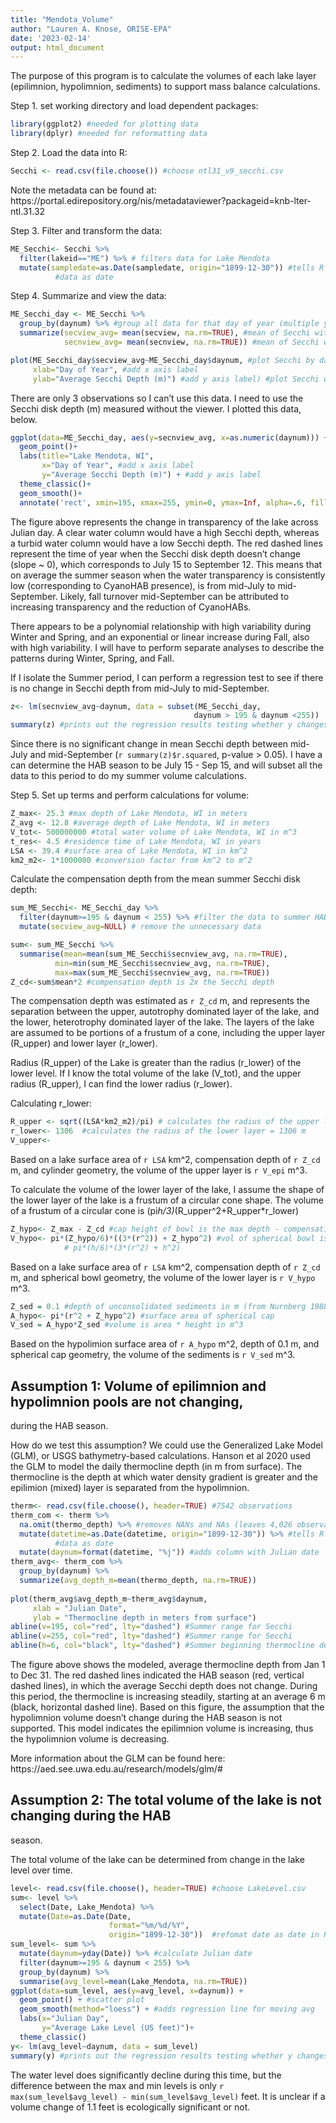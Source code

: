 ```yaml
---
title: "Mendota_Volume"
author: "Lauren A. Knose, ORISE-EPA"
date: '2023-02-14'
output: html_document
---
```


The purpose of this program is to calculate the volumes of each lake layer 
(epilimnion, hypolimnion, sediments) to support mass balance calculations.

Step 1. set working directory and load dependent packages:

```r
library(ggplot2) #needed for plotting data
library(dplyr) #needed for reformatting data
```

Step 2. Load the data into R: 

```r
Secchi <- read.csv(file.choose()) #choose ntl31_v9_secchi.csv
```

Note the metadata can be found at: 
https://portal.edirepository.org/nis/metadataviewer?packageid=knb-lter-ntl.31.32

Step 3. Filter and transform the data:

```r
ME_Secchi<- Secchi %>%
  filter(lakeid=="ME") %>% # filters data for Lake Mendota 
  mutate(sampledate=as.Date(sampledate, origin="1899-12-30")) #tells R to format 
          #data as date
```

Step 4. Summarize and view the data:

```r
ME_Secchi_day <- ME_Secchi %>%
  group_by(daynum) %>% #group all data for that day of year (multiple years)
  summarize(secview_avg= mean(secview, na.rm=TRUE), #mean of Secchi with viewer
            secnview_avg= mean(secnview, na.rm=TRUE)) #mean of Secchi without viewer

plot(ME_Secchi_day$secview_avg~ME_Secchi_day$daynum, #plot Secchi by day of yr
     xlab="Day of Year", #add x axis label
     ylab="Average Secchi Depth (m)") #add y axis label) #plot Secchi with viewer
```

There are only 3 observations so I can't use this data. I need to use the Secchi
disk depth (m) measured without the viewer. I plotted this data, below.

```r
ggplot(data=ME_Secchi_day, aes(y=secnview_avg, x=as.numeric(daynum))) + #plot Secchi by day of yr
  geom_point()+
  labs(title="Lake Mendota, WI",
       x="Day of Year", #add x axis label
       y="Average Secchi Depth (m)") + #add y axis label
  theme_classic()+
  geom_smooth()+
  annotate('rect', xmin=195, xmax=255, ymin=0, ymax=Inf, alpha=.6, fill='gray60') #shade area of HAB season
```

The figure above represents the change in transparency of the lake across Julian
day. A clear water column would have a high Secchi depth, whereas a turbid water 
column would have a low Secchi depth. The red dashed lines represent the time of 
year when the Secchi disk depth doesn't change (slope ~ 0), which corresponds to 
July 15 to September 12. This means that on average the summer season when the 
water transparency is consistently low (corresponding to CyanoHAB presence), is from 
mid-July to mid-September. Likely, fall turnover mid-September can be attributed
to increasing transparency and the reduction of CyanoHABs. 

There appears to be a polynomial relationship with high variability during Winter 
and Spring, and an exponential or linear increase during Fall, also with high 
variability. I will have to perform separate analyses to describe the patterns
during Winter, Spring, and Fall. 

If I isolate the Summer period, I can perform a regression test to see if there 
is no change in Secchi depth from mid-July to mid-September. 

```r
z<- lm(secnview_avg~daynum, data = subset(ME_Secchi_day, 
                                         daynum > 195 & daynum <255))
summary(z) #prints out the regression results testing whether y changes with x
```

Since there is no significant change in mean Secchi depth between mid-July and 
mid-September (`r summary(z)$r.squared`, p-value > 0.05). I have a can determine
the HAB season to be July 15 - Sep 15, and will subset all the data to this period 
to do my summer volume calculations.

Step 5. Set up terms and perform calculations for volume:

```r
Z_max<- 25.3 #max depth of Lake Mendota, WI in meters
Z_avg <- 12.8 #average depth of Lake Mendota, WI in meters
V_tot<- 500000000 #total water volume of Lake Mendota, WI in m^3
t_res<- 4.5 #residence time of Lake Mendota, WI in years
LSA <- 39.4 #surface area of Lake Mendota, WI in km^2
km2_m2<- 1*1000000 #conversion factor from km^2 to m^2
```

Calculate the compensation depth from the mean summer Secchi disk depth:

```r
sum_ME_Secchi<- ME_Secchi_day %>%
  filter(daynum>=195 & daynum < 255) %>% #filter the data to summer HAB season
  mutate(secview_avg=NULL) # remove the unnecessary data

sum<- sum_ME_Secchi %>%
  summarise(mean=mean(sum_ME_Secchi$secnview_avg, na.rm=TRUE),
          min=min(sum_ME_Secchi$secnview_avg, na.rm=TRUE),
          max=max(sum_ME_Secchi$secnview_avg, na.rm=TRUE))
Z_cd<-sum$mean*2 #compensation depth is 2x the Secchi depth
```

The compensation depth was estimated as `r Z_cd` m, and represents the separation 
between the upper, autotrophy dominated layer of the lake, and the lower, 
heterotrophy dominated layer of the lake.  The layers of the lake are assumed to be
portions of a frustum of a cone, including the upper layer (R_upper) and lower layer (r_lower).

Radius (R_upper) of the Lake is greater than the radius (r_lower) of the lower level. 
If I know the total volume of the lake (V_tot), and the upper radius (R_upper), I can 
find the lower radius (r_lower).

Calculating r_lower:

```r
R_upper <- sqrt((LSA*km2_m2)/pi) # calculates the radius of the upper layer
r_lower<- 1306  #calculates the radius of the lower layer = 1306 m
V_upper<- 
```

Based on a lake surface area of `r LSA` km^2, compensation depth of 
`r Z_cd` m, and cylinder geometry, the volume of the upper layer is `r V_epi` m^3. 

To calculate the volume of the lower layer of the lake, I assume the shape of the
lower layer of the lake is a frustum of a circular cone shape. The volume of a
frustum of a circular cone is (pi*h/3)*(R_upper^2+R_upper*r_lower)

```r
Z_hypo<- Z_max - Z_cd #cap height of bowl is the max depth - compensation depth
V_hypo<- pi*(Z_hypo/6)*((3*(r^2)) + Z_hypo^2) #vol of spherical bowl is
            # pi*(h/6)*(3*(r^2) + h^2)
```

Based on a lake surface area of `r LSA` km^2, compensation depth of 
`r Z_cd` m, and spherical bowl geometry, the volume of the lower layer is 
`r V_hypo` m^3. 

```r
Z_sed = 0.1 #depth of unconsolidated sediments in m (from Nurnberg 1988)
A_hypo<- pi*(r^2 + Z_hypo^2) #surface area of spherical cap
V_sed = A_hypo*Z_sed #volume is area * height in m^3
```

Based on the hypolimion surface area of `r A_hypo` m^2, depth of 0.1 m, and 
spherical cap geometry, the volume of the sediments is `r V_sed` m^3.

## Assumption 1: Volume of epilimnion and hypolimnion pools are not changing, 
during the HAB season.

How do we test this assumption? We could use the Generalized Lake Model (GLM), 
or USGS bathymetry-based calculations. Hanson et al 2020 used the GLM to model 
the daily thermocline depth (in m from surface). The thermocline is the depth at 
which water density gradient is greater and the epilimion (mixed) layer is 
separated from the hypolimnion. 

```r
therm<- read.csv(file.choose(), header=TRUE) #7542 observations
therm_com <- therm %>%
  na.omit(thermo_depth) %>% #removes NANs and NAs (leaves 4,026 observations)
  mutate(datetime=as.Date(datetime, origin="1899-12-30")) %>% #tells R to format 
          #data as date 
  mutate(daynum=format(datetime, "%j")) #adds column with Julian date
therm_avg<- therm_com %>%
  group_by(daynum) %>%
  summarize(avg_depth_m=mean(thermo_depth, na.rm=TRUE))
    
plot(therm_avg$avg_depth_m~therm_avg$daynum,
     xlab = "Julian Date",
     ylab = "Thermocline depth in meters from surface") 
abline(v=195, col="red", lty="dashed") #Summer range for Secchi
abline(v=255, col="red", lty="dashed") #Summer range for Secchi
abline(h=6, col="black", lty="dashed") #Summer beginning thermocline depth
```

The figure above shows the modeled, average thermocline depth from Jan 1 to Dec 31. 
The red dashed lines indicated the HAB season (red, vertical dashed lines), in 
which the average Secchi depth does not change. During this period, the 
thermocline is increasing steadily, starting at an average 6 m (black, 
horizontal dashed line). Based on this figure, the assumption that the hypolimnion
volume doesn't change during the HAB season is not supported. This model indicates
the epilimnion volume is increasing, thus the hypolimnion volume is decreasing.

More information about the GLM can be found here:
https://aed.see.uwa.edu.au/research/models/glm/# 

## Assumption 2: The total volume of the lake is not changing during the HAB 
season. 

The total volume of the lake can be determined from change in the lake level over 
time. 

```r
level<- read.csv(file.choose(), header=TRUE) #choose LakeLevel.csv
sum<- level %>%
  select(Date, Lake_Mendota) %>%
  mutate(Date=as.Date(Date, 
                      format="%m/%d/%Y", 
                      origin="1899-12-30"))  #refomat date as date in R
sum_level<- sum %>%
  mutate(daynum=yday(Date)) %>% #calculate Julian date 
  filter(daynum>=195 & daynum < 255) %>%
  group_by(daynum) %>%
  summarise(avg_level=mean(Lake_Mendota, na.rm=TRUE))
ggplot(data=sum_level, aes(y=avg_level, x=daynum)) + 
  geom_point() + #scatter plot
  geom_smooth(method="loess") + #adds regression line for moving avg
  labs(x="Julian Day",
       y="Average Lake Level (US feet)")+
  theme_classic()
y<- lm(avg_level~daynum, data = sum_level)
summary(y) #prints out the regression results testing whether y changes with x
```

The water level does significantly decline during this time, but the difference
between the max and min levels is only `r max(sum_level$avg_level) - min(sum_level$avg_level)` feet. 
It is unclear if a volume change of 1.1 feet is ecologically significant or not.
